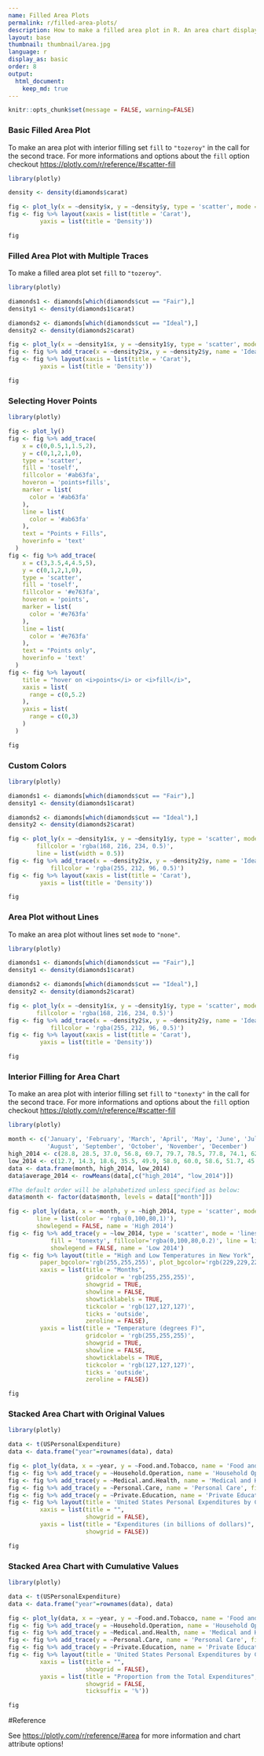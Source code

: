 ```yaml
---
name: Filled Area Plots
permalink: r/filled-area-plots/
description: How to make a filled area plot in R. An area chart displays a solid color between the traces of a graph.
layout: base
thumbnail: thumbnail/area.jpg
language: r
display_as: basic
order: 8
output:
  html_document:
    keep_md: true
---
```


```r
knitr::opts_chunk$set(message = FALSE, warning=FALSE)
```
### Basic Filled Area Plot

To make an area plot with interior filling set `fill` to `"tozeroy"` in the call for the second trace.
For more informations and options about the `fill` option checkout [https://plotly.com/r/reference/#scatter-fill](https://plotly.com/r/reference/#scatter-fill)

```r
library(plotly)

density <- density(diamonds$carat)

fig <- plot_ly(x = ~density$x, y = ~density$y, type = 'scatter', mode = 'lines', fill = 'tozeroy')
fig <- fig %>% layout(xaxis = list(title = 'Carat'),
         yaxis = list(title = 'Density'))

fig
```

### Filled Area Plot with Multiple Traces

To make a filled area plot set `fill` to `"tozeroy"`.

```r
library(plotly)

diamonds1 <- diamonds[which(diamonds$cut == "Fair"),]
density1 <- density(diamonds1$carat)

diamonds2 <- diamonds[which(diamonds$cut == "Ideal"),]
density2 <- density(diamonds2$carat)

fig <- plot_ly(x = ~density1$x, y = ~density1$y, type = 'scatter', mode = 'lines', name = 'Fair cut', fill = 'tozeroy')
fig <- fig %>% add_trace(x = ~density2$x, y = ~density2$y, name = 'Ideal cut', fill = 'tozeroy')
fig <- fig %>% layout(xaxis = list(title = 'Carat'),
         yaxis = list(title = 'Density'))

fig
```

### Selecting Hover Points 

```r
library(plotly)

fig <- plot_ly()
fig <- fig %>% add_trace(
    x = c(0,0.5,1,1.5,2),
    y = c(0,1,2,1,0),
    type = 'scatter',
    fill = 'toself',
    fillcolor = '#ab63fa',
    hoveron = 'points+fills',
    marker = list(
      color = '#ab63fa'
    ),
    line = list(
      color = '#ab63fa'
    ),
    text = "Points + Fills",
    hoverinfo = 'text'
  )
fig <- fig %>% add_trace(
    x = c(3,3.5,4,4.5,5),
    y = c(0,1,2,1,0),
    type = 'scatter',
    fill = 'toself',
    fillcolor = '#e763fa',
    hoveron = 'points',
    marker = list(
      color = '#e763fa'
    ),
    line = list(
      color = '#e763fa'
    ),
    text = "Points only",
    hoverinfo = 'text'
  )
fig <- fig %>% layout(
    title = "hover on <i>points</i> or <i>fill</i>",
    xaxis = list(
      range = c(0,5.2)
    ),
    yaxis = list(
      range = c(0,3)
    )
  )

fig
```

### Custom Colors

```r
library(plotly)

diamonds1 <- diamonds[which(diamonds$cut == "Fair"),]
density1 <- density(diamonds1$carat)

diamonds2 <- diamonds[which(diamonds$cut == "Ideal"),]
density2 <- density(diamonds2$carat)

fig <- plot_ly(x = ~density1$x, y = ~density1$y, type = 'scatter', mode = 'lines', name = 'Fair cut', fill = 'tozeroy',
        fillcolor = 'rgba(168, 216, 234, 0.5)',
        line = list(width = 0.5))
fig <- fig %>% add_trace(x = ~density2$x, y = ~density2$y, name = 'Ideal cut', fill = 'tozeroy',
            fillcolor = 'rgba(255, 212, 96, 0.5)')
fig <- fig %>% layout(xaxis = list(title = 'Carat'),
         yaxis = list(title = 'Density'))

fig
```

### Area Plot without Lines

To make an area plot without lines set `mode` to `"none"`.

```r
library(plotly)

diamonds1 <- diamonds[which(diamonds$cut == "Fair"),]
density1 <- density(diamonds1$carat)

diamonds2 <- diamonds[which(diamonds$cut == "Ideal"),]
density2 <- density(diamonds2$carat)

fig <- plot_ly(x = ~density1$x, y = ~density1$y, type = 'scatter', mode = 'none', name = 'Fair cut', fill = 'tozeroy',
        fillcolor = 'rgba(168, 216, 234, 0.5)')
fig <- fig %>% add_trace(x = ~density2$x, y = ~density2$y, name = 'Ideal cut', fill = 'tozeroy',
            fillcolor = 'rgba(255, 212, 96, 0.5)')
fig <- fig %>% layout(xaxis = list(title = 'Carat'),
         yaxis = list(title = 'Density'))

fig
```

### Interior Filling for Area Chart

To make an area plot with interior filling set `fill` to `"tonexty"` in the call for the second trace.
For more informations and options about the `fill` option checkout [https://plotly.com/r/reference/#scatter-fill](https://plotly.com/r/reference/#scatter-fill)

```r
library(plotly)

month <- c('January', 'February', 'March', 'April', 'May', 'June', 'July',
           'August', 'September', 'October', 'November', 'December')
high_2014 <- c(28.8, 28.5, 37.0, 56.8, 69.7, 79.7, 78.5, 77.8, 74.1, 62.6, 45.3, 39.9)
low_2014 <- c(12.7, 14.3, 18.6, 35.5, 49.9, 58.0, 60.0, 58.6, 51.7, 45.2, 32.2, 29.1)
data <- data.frame(month, high_2014, low_2014)
data$average_2014 <- rowMeans(data[,c("high_2014", "low_2014")])

#The default order will be alphabetized unless specified as below:
data$month <- factor(data$month, levels = data[["month"]])

fig <- plot_ly(data, x = ~month, y = ~high_2014, type = 'scatter', mode = 'lines',
        line = list(color = 'rgba(0,100,80,1)'),
        showlegend = FALSE, name = 'High 2014')
fig <- fig %>% add_trace(y = ~low_2014, type = 'scatter', mode = 'lines',
            fill = 'tonexty', fillcolor='rgba(0,100,80,0.2)', line = list(color = 'rgba(0,100,80,1)'),
            showlegend = FALSE, name = 'Low 2014')
fig <- fig %>% layout(title = "High and Low Temperatures in New York",
         paper_bgcolor='rgb(255,255,255)', plot_bgcolor='rgb(229,229,229)',
         xaxis = list(title = "Months",
                      gridcolor = 'rgb(255,255,255)',
                      showgrid = TRUE,
                      showline = FALSE,
                      showticklabels = TRUE,
                      tickcolor = 'rgb(127,127,127)',
                      ticks = 'outside',
                      zeroline = FALSE),
         yaxis = list(title = "Temperature (degrees F)",
                      gridcolor = 'rgb(255,255,255)',
                      showgrid = TRUE,
                      showline = FALSE,
                      showticklabels = TRUE,
                      tickcolor = 'rgb(127,127,127)',
                      ticks = 'outside',
                      zeroline = FALSE))

fig
```

### Stacked Area Chart with Original Values

```r
library(plotly)

data <- t(USPersonalExpenditure)
data <- data.frame("year"=rownames(data), data)

fig <- plot_ly(data, x = ~year, y = ~Food.and.Tobacco, name = 'Food and Tobacco', type = 'scatter', mode = 'none', stackgroup = 'one', fillcolor = '#F5FF8D')
fig <- fig %>% add_trace(y = ~Household.Operation, name = 'Household Operation', fillcolor = '#50CB86')
fig <- fig %>% add_trace(y = ~Medical.and.Health, name = 'Medical and Health', fillcolor = '#4C74C9')
fig <- fig %>% add_trace(y = ~Personal.Care, name = 'Personal Care', fillcolor = '#700961')
fig <- fig %>% add_trace(y = ~Private.Education, name = 'Private Education', fillcolor = '#312F44')
fig <- fig %>% layout(title = 'United States Personal Expenditures by Categories',
         xaxis = list(title = "",
                      showgrid = FALSE),
         yaxis = list(title = "Expenditures (in billions of dollars)",
                      showgrid = FALSE))

fig
```

### Stacked Area Chart with Cumulative Values

```r
library(plotly)

data <- t(USPersonalExpenditure)
data <- data.frame("year"=rownames(data), data)

fig <- plot_ly(data, x = ~year, y = ~Food.and.Tobacco, name = 'Food and Tobacco', type = 'scatter', mode = 'none', stackgroup = 'one', groupnorm = 'percent', fillcolor = '#F5FF8D')
fig <- fig %>% add_trace(y = ~Household.Operation, name = 'Household Operation', fillcolor = '#50CB86')
fig <- fig %>% add_trace(y = ~Medical.and.Health, name = 'Medical and Health', fillcolor = '#4C74C9')
fig <- fig %>% add_trace(y = ~Personal.Care, name = 'Personal Care', fillcolor = '#700961')
fig <- fig %>% add_trace(y = ~Private.Education, name = 'Private Education', fillcolor = '#312F44')
fig <- fig %>% layout(title = 'United States Personal Expenditures by Categories',
         xaxis = list(title = "",
                      showgrid = FALSE),
         yaxis = list(title = "Proportion from the Total Expenditures",
                      showgrid = FALSE,
                      ticksuffix = '%'))

fig
```

#Reference

See [https://plotly.com/r/reference/#area](https://plotly.com/r/reference/#area) for more information and chart attribute options!
